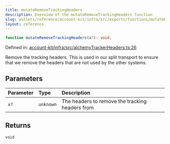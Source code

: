 ```yaml
---
title: mutateRemoveTrackingHeaders
description: Overview of the mutateRemoveTrackingHeaders function
slug: wallets/reference/account-kit/infra/src/exports/functions/mutateRemoveTrackingHeaders
layout: reference
---
```


```ts
function mutateRemoveTrackingHeaders(x?): void;
```

Defined in: [account-kit/infra/src/alchemyTrackerHeaders.ts:26](https://github.com/alchemyplatform/aa-sdk/blob/49e74eee8606f480b200b4612d00d950da8a8742/account-kit/infra/src/alchemyTrackerHeaders.ts#L26)

Remove the tracking headers. This is used in our split transport to ensure that we remove the headers that
are not used by the other systems.

## Parameters

| Parameter | Type      | Description                                     |
| :-------- | :-------- | :---------------------------------------------- |
| `x?`      | `unknown` | The headers to remove the tracking headers from |

## Returns

`void`
